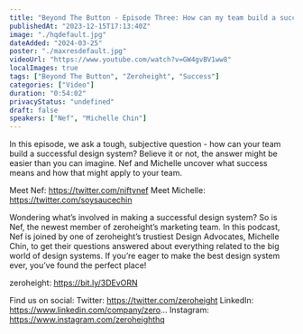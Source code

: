 ```yaml
---
title: "Beyond The Button - Episode Three: How can my team build a successful design system?"
publishedAt: "2023-12-15T17:13:40Z"
image: "./hqdefault.jpg"
dateAdded: "2024-03-25"
poster: "./maxresdefault.jpg"
videoUrl: "https://www.youtube.com/watch?v=GW4gvBV1ww8"
localImages: true
tags: ["Beyond The Button", "Zeroheight", "Success"]
categories: ["Video"]
duration: "0:54:02"
privacyStatus: "undefined"
draft: false
speakers: ["Nef", "Michelle Chin"]
---
```

In this episode, we ask a tough, subjective question - how can your team build a successful design system? Believe it or not, the answer might be easier than you can imagine. Nef and Michelle uncover what success means and how that might apply to your team.

Meet Nef: https://twitter.com/niftynef
Meet Michelle: https://twitter.com/soysaucechin

Wondering what’s involved in making a successful design system? So is Nef, the newest member of zeroheight’s marketing team. In this podcast, Nef is joined by one of zeroheight’s trustiest Design Advocates, Michelle Chin, to get their questions answered about everything related to the big world of design systems. If you’re eager to make the best design system ever, you’ve found the perfect place!

zeroheight: https://bit.ly/3DEvORN

Find us on social:
Twitter: https://twitter.com/zeroheight
LinkedIn: https://www.linkedin.com/company/zero...
Instagram: https://www.instagram.com/zeroheighthq

